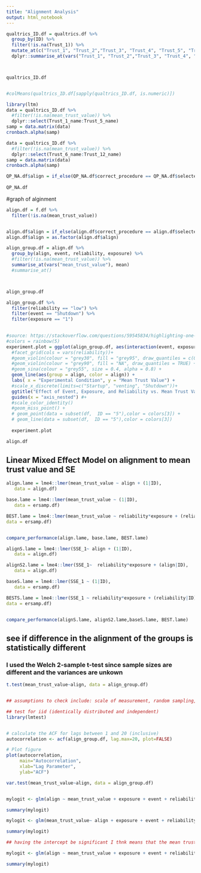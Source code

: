 ```yaml
---
title: "Alignment Analysis"
output: html_notebook
---
```


```r

qualtrics_ID.df = qualtrics.df %>% 
  group_by(ID) %>%
  filter(!is.na(Trust_1)) %>%
  mutate_at(c("Trust_1", "Trust_2","Trust_3", "Trust_4", "Trust_5", "Trust_6", "Trust_7", "Trust_8", "Trust_9", "Trust_10", "Trust_11", "Trust_12" ), as.numeric) %>%
  dplyr::summarise_at(vars("Trust_1", "Trust_2","Trust_3", "Trust_4", "Trust_5", "Trust_6", "Trust_7", "Trust_8", "Trust_9", "Trust_10", "Trust_11", "Trust_12"), list (name=mean))



qualtrics_ID.df


#colMeans(qualtrics_ID.df[sapply(qualtrics_ID.df, is.numeric)])

```



```r
library(ltm)
data = qualtrics_ID.df %>%
  #filter(!is.na(mean_trust_value)) %>%
  dplyr::select(Trust_1_name:Trust_5_name)
samp = data.matrix(data)
cronbach.alpha(samp)
```

```r
data = qualtrics_ID.df %>%
  #filter(!is.na(mean_trust_value)) %>%
  dplyr::select(Trust_6_name:Trust_12_name)
samp = data.matrix(data)
cronbach.alpha(samp)
```

```r
QP_NA.df$align = if_else(QP_NA.df$correct_procedure == QP_NA.df$selected_procedure, 1, 0)
  
QP_NA.df
```


#graph of alginment 
```r

align.df = f.df %>%
  filter(!is.na(mean_trust_value))


align.df$align = if_else(align.df$correct_procedure == align.df$selected_procedure, "aligned", "not aligned")
align.df$align = as.factor(align.df$align)

align_group.df = align.df %>%
  group_by(align, event, reliability, exposure) %>%
  #filter(!is.na(mean_trust_value)) %>%
  summarise_at(vars("mean_trust_value"), mean)
  #summarise_at()



align_group.df
```



```r
align_group.df %>%
  filter(reliability == "low") %>%
  filter(event == "Shutdown") %>%
  filter(exposure == "1") 
  
```


```r

#source: https://stackoverflow.com/questions/59545834/highlighting-one-of-my-line-graphs-in-ggplot
#colors = rainbow(5)
experiment.plot = ggplot(align_group.df, aes(interaction(event, exposure, reliability), mean_trust_value)) +
  #facet_grid(cols = vars(reliability))+
  #geom_violin(colour = "grey30", fill = "grey95", draw_quantiles = c(0.25, 0.5, 0.75)) +
  #geom_violin(colour = "grey90", fill = "NA", draw_quantiles = TRUE) +
  #geom_sina(colour = "grey55", size = 0.4, alpha = 0.8) +
  geom_line(aes(group = align, color = align)) +
  labs( x = "Experimental Condition", y = "Mean Trust Value") +
  #scale_x_discrete(limits=c("Startup", "venting", "Shutdown"))+
  ggtitle("Effect of Event, Exposure, and Reliability vs. Mean Trust Value") +
  guides(x = "axis_nested") #+
  #scale_color_identity()
  #geom_miss_point() +
  # geom_point(data = subset(df,  ID == "5"),color = colors[3]) +
  # geom_line(data = subset(df,  ID == "5"),color = colors[3]) 
  
  experiment.plot


```


```r
align.df
```


## Linear Mixed Effect Model on alignment to mean trust value and SE
```r

align.lame = lme4::lmer(mean_trust_value ~ align + (1|ID),
   data = align.df)

base.lame = lme4::lmer(mean_trust_value ~ (1|ID),
   data = ersamp.df)

BEST.lame = lme4::lmer(mean_trust_value ~ reliability*exposure + (reliability|ID),
data = ersamp.df)


compare_performance(align.lame, base.lame, BEST.lame)

```


```r
alignS.lame = lme4::lmer(SSE_1~ align + (1|ID),
   data = align.df)

alignS2.lame = lme4::lmer(SSE_1~  reliability*exposure + (align|ID),
   data = align.df)

baseS.lame = lme4::lmer(SSE_1 ~ (1|ID),
   data = ersamp.df)

BESTS.lame = lme4::lmer(SSE_1 ~ reliability*exposure + (reliability|ID),
data = ersamp.df)


compare_performance(alignS.lame, alignS2.lame,baseS.lame, BEST.lame)
```








## see if difference in the alignment of the groups is statistically different 

### I used the Welch 2-sample t-test since sample sizes are different and the variances are unkown 
```r

t.test(mean_trust_value~align, data = align_group.df)


## assumptions to check include: scale of measurement, random sampling, normality of data distribution, adequacy of sample size, equal variance (I think overlooked with welch two sample)

## test for iid (identically distributed and independent)
library(lmtest)


# calculate the ACF for lags between 1 and 20 (inclusive)
autocorrelation <- acf(align_group.df, lag.max=20, plot=FALSE)

# Plot figure
plot(autocorrelation,
     main="Autocorrelation",
     xlab="Lag Parameter",
     ylab="ACF")

```


```r
var.test(mean_trust_value~align, data = align_group.df)



```

```r
mylogit <- glm(align ~ mean_trust_value + exposure + event + reliability, data = align_group.df, family = "binomial")

summary(mylogit)


```

```r
mylogit <- glm(mean_trust_value~ align + exposure + event + reliability, data = align_group.df, family = "gaussian")

summary(mylogit)

## having the intercept be significant I thnk means that the mean trust value is not zero, so it is somewhat predictable in value
```




```r
mylogit <- glm(align ~ mean_trust_value + exposure + event + reliability, data = align.df, family = "binomial")

summary(mylogit)
```

